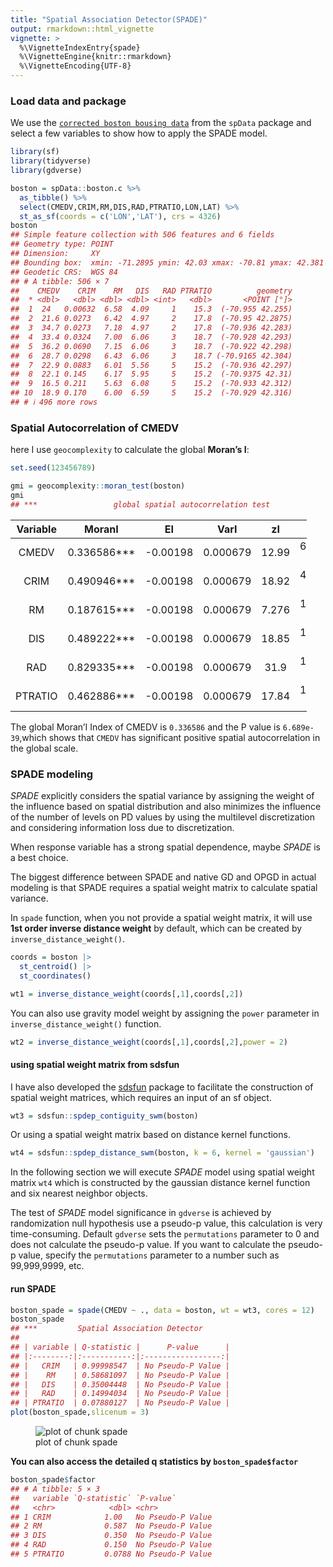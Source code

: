 ```yaml
---
title: "Spatial Association Detector(SPADE)"
output: rmarkdown::html_vignette
vignette: >
  %\VignetteIndexEntry{spade}
  %\VignetteEngine{knitr::rmarkdown}
  %\VignetteEncoding{UTF-8}
---
```




### Load data and package

We use the [`corrected boston bousing data`](https://jakubnowosad.com/spData/reference/boston.html) from the `spData` package and select a few variables to show how to apply the SPADE model.


``` r
library(sf)
library(tidyverse)
library(gdverse)

boston = spData::boston.c %>%
  as_tibble() %>%
  select(CMEDV,CRIM,RM,DIS,RAD,PTRATIO,LON,LAT) %>%
  st_as_sf(coords = c('LON','LAT'), crs = 4326)
boston
## Simple feature collection with 506 features and 6 fields
## Geometry type: POINT
## Dimension:     XY
## Bounding box:  xmin: -71.2895 ymin: 42.03 xmax: -70.81 ymax: 42.381
## Geodetic CRS:  WGS 84
## # A tibble: 506 × 7
##    CMEDV    CRIM    RM   DIS   RAD PTRATIO          geometry
##  * <dbl>   <dbl> <dbl> <dbl> <int>   <dbl>       <POINT [°]>
##  1  24   0.00632  6.58  4.09     1    15.3  (-70.955 42.255)
##  2  21.6 0.0273   6.42  4.97     2    17.8  (-70.95 42.2875)
##  3  34.7 0.0273   7.18  4.97     2    17.8  (-70.936 42.283)
##  4  33.4 0.0324   7.00  6.06     3    18.7  (-70.928 42.293)
##  5  36.2 0.0690   7.15  6.06     3    18.7  (-70.922 42.298)
##  6  28.7 0.0298   6.43  6.06     3    18.7 (-70.9165 42.304)
##  7  22.9 0.0883   6.01  5.56     5    15.2  (-70.936 42.297)
##  8  22.1 0.145    6.17  5.95     5    15.2  (-70.9375 42.31)
##  9  16.5 0.211    5.63  6.08     5    15.2  (-70.933 42.312)
## 10  18.9 0.170    6.00  6.59     5    15.2  (-70.929 42.316)
## # ℹ 496 more rows
```

### Spatial Autocorrelation of CMEDV

here I use `geocomplexity` to calculate the global **Moran's I**:


``` r
set.seed(123456789)

gmi = geocomplexity::moran_test(boston)
gmi
## ***                 global spatial autocorrelation test
```


-------------------------------------------------------------------
 Variable     MoranI         EI        VarI      zI         pI     
---------- ------------- ---------- ---------- ------- ------------
  CMEDV     0.336586***   -0.00198   0.000679   12.99   6.689e-39  

   CRIM     0.490946***   -0.00198   0.000679   18.92   4.129e-80  

    RM      0.187615***   -0.00198   0.000679   7.276   1.718e-13  

   DIS      0.489222***   -0.00198   0.000679   18.85   1.445e-79  

   RAD      0.829335***   -0.00198   0.000679   31.9    1.198e-223 

 PTRATIO    0.462886***   -0.00198   0.000679   17.84   1.723e-71  
-------------------------------------------------------------------



The global Moran'I Index of CMEDV is `0.336586` and the P value is `6.689e-39`,which shows that `CMEDV` has significant positive spatial autocorrelation in the global scale.

### SPADE modeling

*SPADE* explicitly considers the spatial variance by assigning the weight of the influence based on spatial distribution and also minimizes the influence of the number of levels on PD values by using the multilevel discretization and considering information loss due to discretization.

When response variable has a strong spatial dependence, maybe *SPADE* is a best choice.

The biggest difference between SPADE and native GD and OPGD in actual modeling is that SPADE requires a spatial weight matrix to calculate spatial variance.

In `spade` function, when you not provide a spatial weight matrix, it will use **1st order inverse distance weight** by default, which can be created by `inverse_distance_weight()`.


``` r
coords = boston |>
  st_centroid() |>
  st_coordinates()

wt1 = inverse_distance_weight(coords[,1],coords[,2])
```

You can also use gravity model weight by assigning the `power` parameter in `inverse_distance_weight()` function.


``` r
wt2 = inverse_distance_weight(coords[,1],coords[,2],power = 2)
```

#### using spatial weight matrix from sdsfun

I have also developed the [sdsfun](https://stscl.github.io/sdsfun/) package to facilitate the construction of spatial weight matrices, which requires an input of an sf object.


``` r
wt3 = sdsfun::spdep_contiguity_swm(boston)
```

Or using a spatial weight matrix based on distance kernel functions.


``` r
wt4 = sdsfun::spdep_distance_swm(boston, k = 6, kernel = 'gaussian')
```

In the following section we will execute *SPADE* model using spatial weight matrix `wt4` which is constructed by the gaussian distance kernel function and six nearest neighbor objects.

The test of *SPADE* model significance in `gdverse` is achieved by randomization null hypothesis use a pseudo-p value, this calculation is very time-consuming. Default `gdverse` sets the `permutations` parameter to 0 and does not calculate the pseudo-p value. If you want to calculate the pseudo-p value, specify the `permutations` parameter to a number such as 99,999,9999, etc.

#### run SPADE


``` r
boston_spade = spade(CMEDV ~ ., data = boston, wt = wt3, cores = 12)
boston_spade
## ***         Spatial Association Detector         
## 
## | variable | Q-statistic |      P-value      |
## |:--------:|:-----------:|:-----------------:|
## |   CRIM   | 0.99998547  | No Pseudo-P Value |
## |    RM    | 0.58681097  | No Pseudo-P Value |
## |   DIS    | 0.35004448  | No Pseudo-P Value |
## |   RAD    | 0.14994034  | No Pseudo-P Value |
## | PTRATIO  | 0.07880127  | No Pseudo-P Value |
plot(boston_spade,slicenum = 3)
```

![plot of chunk spade](man/figures/spade/spade-1.png)

**You can also access the detailed q statistics by `boston_spade$factor`**


``` r
boston_spade$factor
## # A tibble: 5 × 3
##   variable `Q-statistic` `P-value`        
##   <chr>            <dbl> <chr>            
## 1 CRIM            1.00   No Pseudo-P Value
## 2 RM              0.587  No Pseudo-P Value
## 3 DIS             0.350  No Pseudo-P Value
## 4 RAD             0.150  No Pseudo-P Value
## 5 PTRATIO         0.0788 No Pseudo-P Value
```
